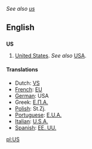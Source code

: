 ''See also [[us]]''
==English==
==={{initialism}}===
'''US'''

# [[United States]].  ''See also'' [[USA]].

====Translations====
*Dutch: [[VS]] {{m}} {{p}}
*[[w:French language|French]]: [[EU]] {{m}} {{p}}
*[[w:German language|German]]: USA {{p}}
*Greek: [[Ε.Π.Α.]] {{f}} {{p}}
*[[b:Polish language|Polish]]: St.Zj. {{m}} {{p}}
*[[w:Portugese language|Portuguese]]: [[E.U.A.]] {{m}} {{p}}
*[[w:Italian language|Italian]]: [[U.S.A.]] {{m}} {{p}}
*[[w:Spanish language|Spanish]]: [[EE. UU.]] {{m}} {{p}}

[[pl:US]]